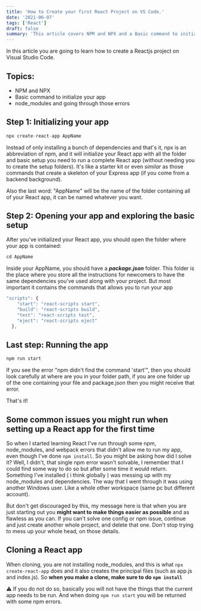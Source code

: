 ```yaml
---
title: 'How to Create your first React Project on VS Code.'
date: '2021-06-07'
tags: ['React']
draft: false
summary: 'This article covers NPM and NPX and a Basic command to initialize your app.'
---
```


In this article you are going to learn how to create a Reactjs project on Visual Studio Code.

## Topics:

- NPM and NPX
- Basic command to initialize your app
- node_modules and going through those errors

## Step 1: Initializing your app

```jsx
npx create-react-app AppName
```

Instead of only installing a bunch of dependencies and that's it, npx is an abbreviation of npm, and it will initialize your React app with all the folder and basic setup you need to run a complete React app (without needing you to create the setup folders). It's like a starter kit or even _similar_ as those commands that create a skeleton of your Express app (if you come from a backend background).

Also the last word: "AppName" will be the name of the folder containing all of your React app, it can be named whatever you want.

## Step 2: Opening your app and exploring the basic setup

After you've initialized your React app, you should open the folder where your app is contained:

```jsx
cd AppName
```

Inside your AppName, you should have a **_package.json_** folder. This folder is the place where you store all the instructions for newcomers to have the same dependencies you've used along with your project. But most important it contains the commands that allows you to run your app

```jsx
"scripts": {
    "start": "react-scripts start",
    "build": "react-scripts build",
    "test": "react-scripts test",
    "eject": "react-scripts eject"
  },
```

## Last step: Running the app

```jsx
npm run start
```

If you see the error "npm didn't find the command 'start'", then you should look carefully at where are you in your folder path, if you are one folder up of the one containing your file and package.json then you might receive that error.

That's it!

## Some common issues you might run when setting up a React app for the first time

So when I started learning React I've run through some npm, node_modules, and webpack errors that didn't allow me to run my app, even though I've done `npm install`. So you might be asking how did I solve it? Well, I didn't, that single npm error wasn't solvable, I remember that I could find some way to do so but after some time it would return. Something I've installed ( i think globally ) was messing up with my node_modules and dependencies. The way that I went through it was using another Windows user. Like a whole other workspace (same pc but different account).

But don't get discouraged by this, my message here is that when you are just starting out you **might want to make things easier as possible** and as flawless as you can. If you can't solve one config or npm issue, continue and just create another whole project, and delete that one. Don't stop trying to mess up your whole head, on those details.

## Cloning a React app

When cloning, you are not installing node_modules, and this is what `npx create-react-app` does and it also creates the principal files (such as app.js and index.js). So **when you make a clone, make sure to do `npm install`**

⚠️ If you do not do so, basically you will not have the things that the current app needs to be run. And when doing `npm run start` you will be returned with some npm errors.
